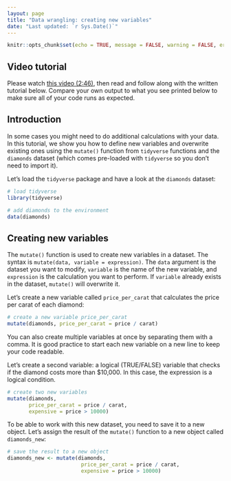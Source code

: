 ```yaml
---
layout: page
title: "Data wrangling: creating new variables"
date: "Last updated: `r Sys.Date()`"
---
```


```r
knitr::opts_chunk$set(echo = TRUE, message = FALSE, warning = FALSE, error = FALSE)
```

## Video tutorial

Please watch [this video (2:46)](https://vimeo.com/1011766337/7659d00d22), then read and follow along with the written tutorial below. Compare your own output to what you see printed below to make sure all of your code runs as expected.

## Introduction

In some cases you might need to do additional calculations with your data. In this tutorial, we show you how to define new variables and overwrite existing ones using the `mutate()` function from `tidyverse` functions and the `diamonds` dataset (which comes pre-loaded with `tidyverse` so you don't need to import it).

Let's load the `tidyverse` package and have a look at the `diamonds` dataset:

```r
# load tidyverse
library(tidyverse)

# add diamonds to the environment
data(diamonds)
```

## Creating new variables

The `mutate()` function is used to create new variables in a dataset. The syntax is `mutate(data, variable = expression)`. The `data` argument is the dataset you want to modify, `variable` is the name of the new variable, and `expression` is the calculation you want to perform. If `variable` already exists in the dataset, `mutate()` will overwrite it.

Let's create a new variable called `price_per_carat` that calculates the price per carat of each diamond:

```r
# create a new variable price_per_carat
mutate(diamonds, price_per_carat = price / carat)
```

You can also create multiple variables at once by separating them with a comma. It is good practice to start each new variable on a new line to keep your code readable.

Let's create a second variable: a logical (TRUE/FALSE) variable that checks if the diamond costs more than \$10,000. In this case, the expression is a logical condition.

```r
# create two new variables
mutate(diamonds,
       price_per_carat = price / carat,
       expensive = price > 10000)
```

To be able to work with this new dataset, you need to save it to a new object. Let's assign the result of the `mutate()` function to a new object called `diamonds_new`:

```r
# save the result to a new object
diamonds_new <- mutate(diamonds,
                        price_per_carat = price / carat,
                        expensive = price > 10000)
```
